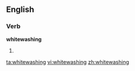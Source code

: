 ==English==

===Verb===
'''whitewashing'''

# {{present participle of|[[whitewash]]}}

[[ta:whitewashing]]
[[vi:whitewashing]]
[[zh:whitewashing]]
